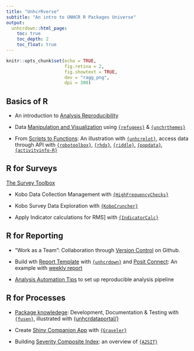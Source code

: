 ```yaml
---
title: "UnhcrRverse"
subtitle: "An intro to UNHCR R Packages Universe"
output:
  unhcrdown::html_page:
    toc: true
    toc_depth: 2
    toc_float: true
---
```


```r
knitr::opts_chunk$set(echo = TRUE,
                      fig.retina = 2,
                      fig.showtext = TRUE,
                      dev = "ragg_png",
                      dpi = 300)
```

##  Basics of R

 - An introduction to [Analysis Reproducibility](01.Reproducibility)

 - Data [Manipulation and Visualization](02.Tidyverse.html) using [`{refugees}`](https://populationstatistics.github.io/refugees/) & [`{unchrthemes}`](https://unhcr-dataviz.github.io/unhcrthemes/)
 
 - From [Scripts to Functions](03.Functions.html): An illustration with [`{unhcrplot}`](https://edouard-legoupil.github.io/unhcrdatapackage/), access data through API with [`{robotoolbox}`](https://dickoa.gitlab.io/robotoolbox/), [`{rhdx}`](http://dickoa.gitlab.io/rhdx/), [`{riddle}`](https://edouard-legoupil.github.io/riddle/), [`{popdata}`](https://edouard-legoupil.github.io/popdata/), [`{activityinfo-R}`](https://www.activityinfo.org/support/docs/R/)
 

 
##  R for Surveys

[The Survey Toolbox](04.SurveyToolbox.html)

 - Kobo Data Collection Management with [`{HighFrequencyChecks}`](https://edouard-legoupil.github.io/HighFrequencyChecks) 
 
 - Kobo Survey Data Exploration with [`{KoboCruncher}`](https://edouard-legoupil.github.io/kobocruncher)
 
 - Apply Indicator calculations for RMS] with [`{IndicatorCalc}`](https://unhcr-americas.github.io/IndicatorCalc/tutorial/index.html)
 
 
##   R for Reporting
 
 - "Work as a Team": Collaboration through [Version Control](07.VersionControl.html) on Github. 
 
 - Build wth [Report Template](08.Template_Report.html) with [`{unhcrdown}`](https://unhcr-dataviz.github.io/unhcrdown/) and [Posit Connect](http://rstudio.unhcr.org): An example with [weekly report](https://github.com/unhcr-americas/weekly-report) 
 
 - [Analysis Automation Tips](09.Automate_generation.html) to set up reproducible analysis pipeline
 
 
 
##  R for Processes 
 
 - [Package knowledege](10.Package_Knowledge.html): Development, Documentation & Testing with [`{fusen}`](https://thinkr-open.github.io/fusen), illustrated with [{unhcrdataportal/}](https://edouard-legoupil.github.io/unhcrdataportal/)
 
 - Create [Shiny Companion App](11.Simplify_with_companionApp.html) with [`{Graveler}`](https://edouard-legoupil.github.io/graveler/) 
 
 - Building [Severity Composite Index](12.Composite_Indicator.html): an overview of [`{A2SIT}`](https://rstudio.unhcr.org/SeverityIndex/)
 
  
 
